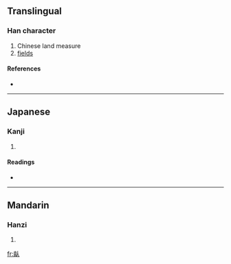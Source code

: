 {{see|畝}}
==Translingual==

===Han character===
{{Han char|rn=102|rad=田|as=04|sn=9|four=|canj=卜田人 (YWO)}}

# Chinese land measure
# [[fields]]

====References====
* {{Han ref|kx=0760.341|dkj=49331|hdz=42534.090|uh=7552|ud=30034}}

----

==Japanese==

===Kanji===
{{ja-kanji|grade=|rs=田04}}

# {{defn|Japanese}}

====Readings====
* {{ja-readings|on=[[ほ]] (ho), [[ぼう]] (bō), [[も]] (mo)|kun=[[せ]] (se), [[うね]] (une)|nanori=}}

----

==Mandarin==

===Hanzi===
{{cmn-hanzi|pin=[[mǔ]] ([[mu3]])|wg=mu<sup>3</sup>}}

# {{defn|Mandarin}}

[[fr:畒]]
